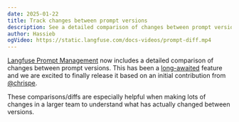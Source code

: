 ```yaml
---
date: 2025-01-22
title: Track changes between prompt versions
description: See a detailed comparison of changes between prompt versions. Optionally, you can also review changes before creating a new prompt version.
author: Hassieb
ogVideo: https://static.langfuse.com/docs-videos/prompt-diff.mp4
---
```



<ChangelogHeader />

[Langfuse Prompt Management](/docs/prompts/get-started) now includes a detailed comparison of changes between prompt versions. This has been a [long-awaited](https://github.com/orgs/langfuse/discussions/1105) feature and we are excited to finally release it based on an initial contribution from [@chrispe](https://github.com/chrispe).

These comparisons/diffs are especially helpful when making lots of changes in a larger team to understand what has actually changed between versions.
